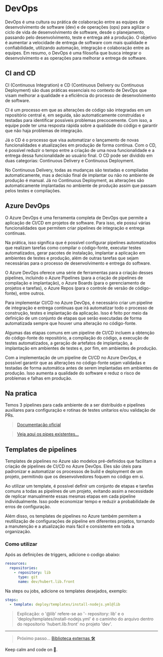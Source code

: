 
<Meta title="Guide/Devops" />

# DevOps

DevOps é uma cultura ou prática de colaboração entre as equipes de desenvolvimento de software (dev) e de operações (ops) para agilizar o ciclo de vida de desenvolvimento de software, desde o planejamento, passando pelo desenvolvimento, teste e entrega até a produção. O objetivo é aumentar a velocidade de entrega de software com mais qualidade e confiabilidade, utilizando automação, integração e colaboração entre as equipes. Em resumo, o DevOps é uma filosofia que busca integrar o desenvolvimento e as operações para melhorar a entrega de software.

## CI and CD

CI (Continuous Integration) e CD (Continuous Delivery ou Continuous Deployment) são duas práticas essenciais no contexto de DevOps que visam melhorar a qualidade e a eficiência do processo de desenvolvimento de software.

CI é um processo em que as alterações de código são integradas em um repositório central e, em seguida, são automaticamente construídas e testadas para identificar possíveis problemas precocemente. Com isso, a equipe pode ter uma resposta rápida sobre a qualidade do código e garantir que não haja problemas de integração.

Já o CD é o processo que visa automatizar o lançamento de novas funcionalidades e atualizações em produção de forma contínua. Com o CD, é possível reduzir o tempo entre a criação de uma nova funcionalidade e a entrega dessa funcionalidade ao usuário final. O CD pode ser dividido em duas categorias: Continuous Delivery e Continuous Deployment.

No Continuous Delivery, todas as mudanças são testadas e compiladas automaticamente, mas a decisão final de implantar ou não no ambiente de produção é manual. Já no Continuous Deployment, as alterações são automaticamente implantadas no ambiente de produção assim que passam pelos testes e compilações.

## Azure DevOps

O Azure DevOps é uma ferramenta completa de DevOps que permite a aplicação de CI/CD em projetos de software. Para isso, ele possui várias funcionalidades que permitem criar pipelines de integração e entrega contínuas.

Na prática, isso significa que é possível configurar pipelines automatizados que realizam tarefas como compilar o código-fonte, executar testes automatizados, gerar pacotes de instalação, implantar a aplicação em ambientes de testes e produção, além de outras tarefas que sejam necessárias para o processo de desenvolvimento e entrega do software.

O Azure DevOps oferece uma série de ferramentas para a criação desses pipelines, incluindo o Azure Pipelines (para a criação de pipelines de compilação e implantação), o Azure Boards (para o gerenciamento de projetos e tarefas), o Azure Repos (para o controle de versão de código-fonte), entre outros.

Para implementar CI/CD no Azure DevOps, é necessário criar um pipeline de integração e entrega contínuas que irá automatizar todo o processo de construção, testes e implantação da aplicação. Isso é feito por meio da definição de um conjunto de etapas que serão executadas de forma automatizada sempre que houver uma alteração no código-fonte.

Algumas das etapas comuns em um pipeline de CI/CD incluem a obtenção do código-fonte do repositório, a compilação do código, a execução de testes automatizados, a geração de artefatos de implantação, a implantação em ambientes de testes e, por fim, em ambientes de produção.

Com a implementação de um pipeline de CI/CD no Azure DevOps, é possível garantir que as alterações no código-fonte sejam validadas e testadas de forma automática antes de serem implantadas em ambientes de produção. Isso aumenta a qualidade do software e reduz o risco de problemas e falhas em produção.

## Na pratica

Temos 3 pipelines para cada ambiente de a ser distribuido e pipelines auxiliares para configuração e rotinas de testes unitarios e/ou validação de PRs.

> [Documentação oficial](https://learn.microsoft.com/pt-br/azure/devops/pipelines/get-started/what-is-azure-pipelines?view=azure-devops)

> [Veja aqui os pipes existentes...](https://dev.azure.com/hubert-vso/dev/_build?view=folders&treeState=XGZyb250ZW5k)

## Templates de pipelines

Templates de pipelines no Azure são modelos pré-definidos que facilitam a criação de pipelines de CI/CD no Azure DevOps. Eles são úteis para padronizar e automatizar os processos de build e deployment de um projeto, permitindo que os desenvolvedores foquem no código em si.

Ao utilizar um template, é possível definir um conjunto de etapas e tarefas comuns a todas as pipelines de um projeto, evitando assim a necessidade de replicar manualmente essas mesmas etapas em cada pipeline individualmente. Isso pode economizar tempo e reduzir a probabilidade de erros de configuração.

Além disso, os templates de pipelines no Azure também permitem a reutilização de configurações de pipeline em diferentes projetos, tornando a manutenção e a atualização mais fácil e consistente em toda a organização.

### Como utilizar

Após as definições de triggers, adicione o codigo abaixo:

```yml
resources:
  repositories:
    - repository: lib
      type: git
      name: dev/hubert.lib.front
```

Na steps ou jobs, adicione os templates desejados, exemplo:

```yml
steps:
  - template: deploy/templates/install-nodejs.yml@lib
```

> Explicação: o '@lib' refere-se ao '- repository: lib' e o 'deploy/templates/install-nodejs.yml' é o caminho do arquivo dentro do repositorio 'hubert.lib.front' no projeto 'dev'.

---

> Próximo passo... [Biblioteca externas 🛠](/?path=/docs/guide-third-party-libs--page)

Keep calm and code on 🤘.
